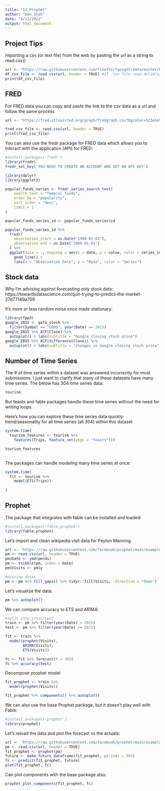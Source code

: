 ```yaml
---
title: "12_Prophet"
author: "Dan Shah"
date: "4/13/2022"
output: html_document
---
```


## Project Tips

Importing a csv (or text file) from the web by pasting the url as a string to read.csv()

```r
url <- "https://raw.githubusercontent.com/fivethirtyeight/data/master/births/US_births_2000-2014_SSA.csv"
df_csv_file <- read.csv(url, header = TRUE) #if .tsv file read.delim(url, sep = "/t", header = TRUE)
print(df_csv_file)
```

## FRED

For FRED data you can copy and paste the link to the csv data as a url and follow the same process

```r
url <- "https://fred.stlouisfed.org/graph/fredgraph.csv?bgcolor=%23e1e9f0&chart_type=line&drp=0&fo=open%20sans&graph_bgcolor=%23ffffff&height=450&mode=fred&recession_bars=on&txtcolor=%23444444&ts=12&tts=12&width=1168&nt=0&thu=0&trc=0&show_legend=yes&show_axis_titles=yes&show_tooltip=yes&id=DFF&scale=left&cosd=2017-04-12&coed=2022-04-12&line_color=%234572a7&link_values=false&line_style=solid&mark_type=none&mw=3&lw=2&ost=-99999&oet=99999&mma=0&fml=a&fq=Daily%2C%207-Day&fam=avg&fgst=lin&fgsnd=2020-02-01&line_index=1&transformation=lin&vintage_date=2022-04-13&revision_date=2022-04-13&nd=1954-07-01"

fred_csv_file <- read.csv(url, header = TRUE)
print(fred_csv_file)
```
You can also use the fredr package for FRED data which allows you to interact
with the application (API) for FRED:

```r
#install.packages('fredr')
library(fredr)
fredr_set_key('YOU NEED TO CREATE AN ACCOUNT AND GET AN API KEY')

library(dplyr)
library(ggplot2)

popular_funds_series <- fredr_series_search_text(
    search_text = "federal funds",
    order_by = "popularity",
    sort_order = "desc",
    limit = 1
)

popular_funds_series_id <- popular_funds_series$id

popular_funds_series_id %>%
  fredr(
    observation_start = as.Date("1990-01-01"),
    observation_end = as.Date("2000-01-01")
  ) %>%
  ggplot(data = ., mapping = aes(x = date, y = value, color = series_id)) +
    geom_line() +
    labs(x = "Observation Date", y = "Rate", color = "Series")

```

## Stock data

Why I'm advising against forecasting only stock data:
https://towardsdatascience.com/quit-trying-to-predict-the-market-27d77149a709

It's more or less random noise once made stationary:

```r
library(fpp3)
google_2015 <- gafa_stock %>%
  filter(Symbol == "GOOG", year(Date) == 2015) 
google_2015 %>% ACF(Close) %>% 
  autoplot() + labs(subtitle = "Google closing stock price")
google_2015 %>% ACF(difference(Close)) %>% 
  autoplot() + labs(subtitle = "Changes in Google closing stock price")
```

## Number of Time Series

The # of time series within a dataset was answered incorrectly for most submissions.
I just want to clarify that many of these datasets have many time series. The below has 304 time series data:

```r
tourism
```
But feasts and fable packages handle these time series without the need for writing loops.

Here's how you can explore these time series data quickly: 
trend/seasonality for all time series (all 304) within this dataset

```r
system.time(
  tourism_features <- tourism %>% 
    features(Trips, feature_set(pkgs = "feasts")))

tourism_features
  

```

The packages can handle modeling many time series at once:

```r
system.time(
  fit <- tourism %>% 
    model(ETS(Trips))
  
)
```


## Prophet

The package that integrates with fable can be installed and loaded:

```r
#install.packages("fable.prophet")
library(fable.prophet)
```

Let's import and clean wikipedia visit data for Peyton Manning

```r
url <- 'https://raw.githubusercontent.com/facebook/prophet/main/examples/example_wp_log_peyton_manning.csv'
pm <- read.csv(url, header = TRUE)
pm$Date <- ymd(pm$ds)
pm <- tsibble(pm, index = Date)
pm$Visits <- pm$y

#missing dates
pm <- pm %>% fill_gaps() %>% tidyr::fill(Visits, .direction = "down")


```

Let's visualize the data:
```r
pm %>% autoplot()
```
We can compare accuracy to ETS and ARIMA:

```r
#split into train/test
train <- pm %>% filter(year(Date) < 2015)
test <- pm %>% filter(year(Date) >= 2015)
```


```r
fit <- train %>% 
  model(prophet(Visits),
        ARIMA(Visits),
        ETS(Visits))
```



```r
fc <- fit %>% forecast(h = 385)
fc %>% accuracy(test)
```

Decompose prophet model
```r
fit_prophet <- train %>% 
  model(prophet(Visits))

fit_prophet %>% components() %>% autoplot()
```
We can also use the base Prophet package, but it doesn't play well with Fable:

```r
#install.packages('prophet')
library(prophet)

```

Let's reload the data and plot the forecast vs the actuals:
```r
url <- 'https://raw.githubusercontent.com/facebook/prophet/main/examples/example_wp_log_peyton_manning.csv'
pm <- read.csv(url, header = TRUE)
fit_prophet <- prophet(pm)
future <- make_future_dataframe(fit_prophet, periods = 365)
fc <- predict(fit_prophet, future)
plot(fit_prophet, fc)
```
Can plot components with the base package also:

```r
prophet_plot_components(fit_prophet, fc)
```

